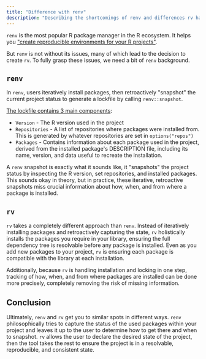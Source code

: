 ```yaml
---
title: "Difference with renv"
description: "Describing the shortcomings of renv and differences rv has"
---
```



`renv` is the most popular R package manager in the R ecosystem.
It helps you ["create reproducible environments for your R projects"](https://rstudio.github.io/renv/articles/renv.html).

But `renv` is not without its issues, many of which lead to the decision to create `rv`. To fully grasp these issues, 
we need a bit of `renv` background.

## `renv`

In `renv`, users iteratively install packages, then retroactively "snapshot" the current project status to generate a lockfile by calling `renv::snapshot`.

[The lockfile contains 3 main components](https://rstudio.github.io/renv/articles/renv.html#infrastructure):
* `Version` - The R version used in the project
* `Repositories` - A list of repositories where packages were installed from. This is generated by whatever repositories are set in `options("repos")`
* `Packages` - Contains information about each package used in the project, derived from the installed package's DESCRIPTION file, including its name, version, and data useful
to recreate the installation.

A `renv` snapshot is exactly what it sounds like, it "snapshots" the project status by inspecting the R version, set repositories, and installed packages. 
This sounds okay in theory, but in practice, these iterative, retroactive snapshots miss crucial information about how, when, and from where a package is installed.

## `rv`

`rv` takes a completely different approach than `renv`. Instead of iteratively installing packages and retroactively capturing the state, `rv` holistically installs the packages
you require in your library, ensuring the full dependency tree is resolvable before any package is installed. Even as you add new packages to your project, `rv` is ensuring each 
package is compatible with the library at each installation.

Additionally, because `rv` is handling installation and locking in one step, tracking of how, when, and from where packages are installed can be done more precisely, 
completely removing the risk of missing information.

## Conclusion

Ultimately, `renv` and `rv` get you to similar spots in different ways. `renv` philosophically tries to capture the status of the used packages within your project
and leaves it up to the user to determine how to get there and when to snapshot. `rv` allows the user to declare the desired state of the project, then the tool takes the rest 
to ensure the project is in a resolvable, reproducible, and consistent state.
